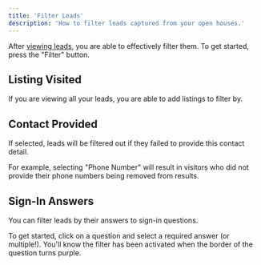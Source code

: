 ```yaml
---
title: 'Filter Leads'
description: 'How to filter leads captured from your open houses.'
---
```


After [viewing leads](/leads/view), you are able to effectively filter them. To get started, press the "Filter" button.

## Listing Visited

If you are viewing all your leads, you are able to add listings to filter by.

## Contact Provided

If selected, leads will be filtered out if they failed to provide this contact detail.

For example, selecting "Phone Number" will result in visitors who did not provide their phone numbers being removed from results.

## Sign-In Answers

You can filter leads by their answers to sign-in questions.

To get started, click on a question and select a required answer (or multiple!). You'll know the filter has been activated when the border of the question turns purple.
